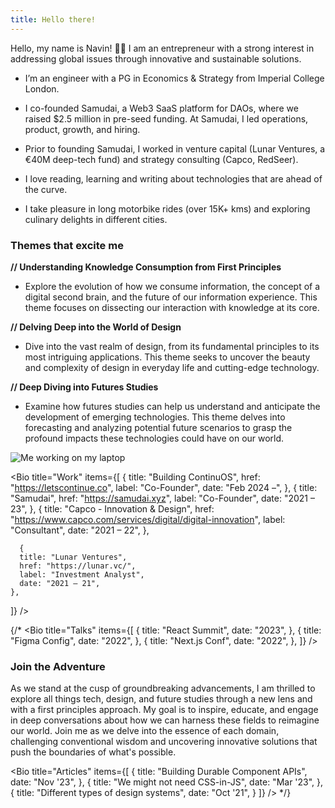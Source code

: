 ```yaml
---
title: Hello there!
---
```


Hello, my name is Navin! 👋🏻 I am an entrepreneur with a strong interest in addressing global issues through innovative and sustainable solutions.

- I’m an engineer with a PG in Economics & Strategy from Imperial College London.

- I co-founded Samudai, a Web3 SaaS platform for DAOs, where we raised $2.5 million in pre-seed funding. At Samudai, I led operations, product, growth, and hiring.

- Prior to founding Samudai, I worked in venture capital (Lunar Ventures, a €40M deep-tech fund) and strategy consulting (Capco, RedSeer).

- I love reading, learning and writing about technologies that are ahead of the curve.

- I take pleasure in long motorbike rides (over 15K+ kms) and exploring culinary delights in different cities. 

### Themes that excite me

**// Understanding Knowledge Consumption from First Principles**
   - Explore the evolution of how we consume information, the concept of a digital second brain, and the future of our information experience. This theme focuses on dissecting our interaction with knowledge at its core.

**// Delving Deep into the World of Design**
   - Dive into the vast realm of design, from its fundamental principles to its most intriguing applications. This theme seeks to uncover the beauty and complexity of design in everyday life and cutting-edge technology.

**// Deep Diving into Futures Studies**
   - Examine how futures studies can help us understand and anticipate the development of emerging technologies. This theme delves into forecasting and analyzing potential future scenarios to grasp the profound impacts these technologies could have on our world.

![Me working on my laptop](/img/photo.webp)


<Bio
  title="Work"
  items={[
    {
      title: "Building ContinuOS",
      href: "https://letscontinue.co",
      label: "Co-Founder",
      date: "Feb 2024 –",
    },
    {
      title: "Samudai",
      href: "https://samudai.xyz",
      label: "Co-Founder",
      date: "2021 – 23",
    },
    {
      title: "Capco - Innovation & Design",
      href: "https://www.capco.com/services/digital/digital-innovation",
      label: "Consultant",
      date: "2021 – 22",
    },

      {
      title: "Lunar Ventures",
      href: "https://lunar.vc/",
      label: "Investment Analyst",
      date: "2021 – 21",
    },
  ]}
/>

{/*
<Bio
  title="Talks"
  items={[
    {
      title: "React Summit",
      date: "2023",
    },
    {
      title: "Figma Config",
      date: "2022",
    },
    {
      title: "Next.js Conf",
      date: "2022",
    },
  ]}
/>


### Join the Adventure

As we stand at the cusp of groundbreaking advancements, I am thrilled to explore all things tech, design, and future studies through a new lens and with a first principles approach. My goal is to inspire, educate, and engage in deep conversations about how we can harness these fields to reimagine our world. Join me as we delve into the essence of each domain, challenging conventional wisdom and uncovering innovative solutions that push the boundaries of what's possible.


<Bio
  title="Articles"
  items={[
    {
      title: "Building Durable Component APIs",
      date: "Nov '23",
    },
    {
      title: "We might not need CSS-in-JS",
      date: "Mar '23",
    },
    {
      title: "Different types of design systems",
      date: "Oct '21",
    }
  ]}
/>
*/}
